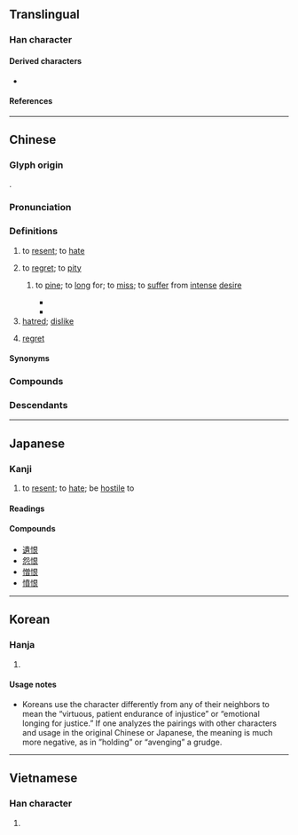 {{character info}}
==Translingual==
{{stroke order|strokes=9}}

===Han character===
{{Han char|rn=61|rad=心|as=06|sn=9|four=97032|canj=PAV|ids=⿰忄艮}}

====Derived characters====
* {{l|mul|[[𭉆]], [[𭦼]], [[𥈥]], [[𪬲]], [[𭏂]], [[𢝧]]}}

====References====
{{Han ref|kx=0385.090|dkj=10588|dj=0716.050|hdz=42299.030|uh=6068}}

----

==Chinese==
{{zh-forms}}

===Glyph origin===
{{Han etym}}
{{Han compound|心|alt1=忄|艮|ls=psc|c1=s|c2=p}}.

===Pronunciation===
{{zh-pron
|m=hèn
|m-s=
|c=han6
|c-t=
|g=
|h=pfs=hen
|j=
|mb=hāing
|md=hâung
|mn=hūn/twvk:hīn
|mn-t=heng6
|w=3hhen
|x=
|mc=y
|oc=y
|ma=y
|cat=v,n
}}

===Definitions===
{{zh-hanzi}}

# to [[resent]]; to [[hate]]
#: {{zh-x|可恨|abominable}}
# to [[regret]]; to [[pity]]
#: {{zh-x|恨不得|to wish that one could ("'''to regret''' that one may not")}}
#: {{zh-x|恨鐵不成鋼|'''to pity''' someone's lack of improvement}}
## {{lb|zh|chiefly|literary}} to [[pine]]; to [[long]] for; to [[miss]]; to [[suffer]] from [[intense]] [[desire]]
##* {{zh-x|輟 耕 之 壟 上，悵恨 久之，曰：「茍 富貴，無 相{xiāng}-忘。」|Taking a break from the work, he went up a raised slope by the fields. Full of care and '''discontent''' with himself for quite a while, he burst out, "Lest we forget one another when greatness is achieved!"|ref=Shiji}}
##* {{zh-x|解釋 春風 無限 恨|Vanquished are the endless '''longings of love'''|CL|ref={{circa2|the early 740s|short=yes}}, {{w|Li Bai}} ({{w2|zh|李白}}), ''Qing Ping Diao'' ({{lang|zh|《[[s:zh:清平調|清平調]]》}}). English translation by Shigeyoshi Obata ({{lang|ja|小畑薫良}}), 1922.}}
# [[hatred]]; [[dislike]]
#: {{zh-x|懷恨在心|to harbour hatred; to entertain hateful thoughts}}
# [[regret]]

====Synonyms====
{{zh-dial}}

===Compounds===
{{zh-der|飲恨|仇恨|憎恨|可恨|恨怒|恨絕|愁江恨海|恨不得|吞恨|報讎雪恨|忌恨|千愁萬恨|寒門飲恨|恨之切骨|嫉恨|慚恨|愧恨|愛恨交織|千仇萬恨|惱恨|悵恨|恨事|悔恨|恨賦|恨苦修行|恨苦|恨相見晚|恨相知晚|恨海|恨入骨髓|恨入心髓|恨之入骨|恚恨|恨人|忿恨|客恨|心頭之恨|中懷怨恨|怨恨|恨恨|慨恨|怪恨|含恨|不恨|今愁古恨|報恨|報仇雪恨|憤恨|憾恨|挾恨|新恨|抱恨終天|相見恨晚|歎恨|憤恨不平|懷恨|相知恨晚|相逢恨晚|發恨|痛恨|洩恨|深仇大恨|新愁舊恨|相得恨晚|抱恨|銜恨|離恨|記恨|銜恨蒙枉|舊恨新愁|終天抱恨|終天之恨|飲恨吞聲|遺恨|飲恨而終|齎恨|長恨歌|解恨|舊愁新恨|蓄恨|離恨天|雪恨|長恨傳|銜悲茹恨|舊恨|遺恨千古|恨鐵不成鋼}}

===Descendants===
{{CJKV||こん|한|hận}}

{{zh-cat|Elementary|Emotions}}

----

==Japanese==

===Kanji===
{{ja-kanji|grade=c|rs=心06}}

# to [[resent]]; to [[hate]]; be [[hostile]] to

====Readings====
{{ja-readings
|goon=ごん
|kanon=こん
|kun=うら-む, うら-めし.い
}}

====Compounds====
* [[遺恨]]
* [[怨恨]]
* [[憎恨]]
* [[憤恨]]

----

==Korean==
{{wikipedia|Han (cultural)}}

===Hanja===
{{ko-hanja|한탄하다|한탄할|한}}

# {{rfdef|ko}}

====Usage notes====
* Koreans use the character differently from any of their neighbors to mean the “virtuous, patient endurance of injustice” or “emotional longing for justice.”  If one analyzes the pairings with other characters and usage in the original Chinese or Japanese, the meaning is much more negative, as in ”holding” or “avenging” a grudge.

----

==Vietnamese==

===Han character===
{{vi-hantu|[[hận]], [[giận]], [[hằn]], [[hờn]]|rs=心06}}

# {{rfdef|vi|sort=心06}}